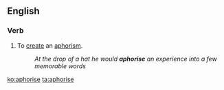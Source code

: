 ==English==

===Verb===
{{en-verb|aphoris|es}}

# To [[create]] an [[aphorism]].
#:''At the drop of a hat he would '''aphorise''' an experience into a few memorable words''

[[ko:aphorise]]
[[ta:aphorise]]